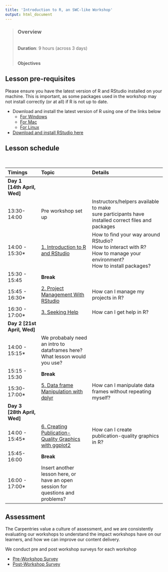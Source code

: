 ```yaml
---
title: 'Introduction to R, an SWC-like Workshop'
output: html_document
---
```


> ### Overview
><br />
> **Duration**: 9 hours (across 3 days)
><br />
><br />
>
> **Objectives**
>
>

## Lesson pre-requisites
Please ensure you have the latest version of R and RStudio installed on your 
machine. This is important, as some packages used in the workshop may not 
install correctly (or at all) if R is not up to date.

* Download and install the latest version of R using one of the links below
    - [For Windows](https://cran.r-project.org/bin/windows/base/)
    - [For Mac](https://cran.r-project.org/bin/macosx/)
    - [For Linux](https://cran.r-project.org/bin/linux/)
* [Download and install RStudio here](https://www.rstudio.com/)


## Lesson schedule
<br/>

|Timings|Topic|Details|
|:----------|:----------------|:-----------------------|
|**Day 1 [14th April, Wed]**  ||
|13:30-14:00|Pre workshop set up|Instructors/helpers available to make<br>sure participants have installed correct files and packages|
|14:00 - 15:30*|[1. Introduction to R and RStudio](http://swcarpentry.github.io/r-novice-gapminder/01-rstudio-intro/index.html)| How to find your way around RStudio?<br>How to interact with R?<br>How to manage your environment?<br>How to install packages?|
|15:30 - 15:45|**Break**||
|15:45 - 16:30*|[2. Project Management With RStudio](http://swcarpentry.github.io/r-novice-gapminder/02-project-intro/index.html)| How can I manage my projects in R? |
|16:30 - 17:00*|[3. Seeking Help](http://swcarpentry.github.io/r-novice-gapminder/03-seeking-help/index.html)|How can I get help in R?|
|**Day 2 [21st April, Wed]**||
|14:00 - 15:15*|We probabaly need an intro to dataframes here? What lesson would you use?	||
|15:15 - 15:30|**Break**||
|15:30- 17:00*|[5. Data frame Manipulation with dplyr](http://swcarpentry.github.io/r-novice-gapminder/13-dplyr/index.html)| How can I manipulate data frames without repeating myself? |
|**Day 3 [28th April, Wed]** ||
|14:00 - 15:45*|[6. Creating Publication-Quality Graphics with ggplot2](http://swcarpentry.github.io/r-novice-gapminder/08-plot-ggplot2/index.html)|How can I create publication-quality graphics in R?|
|15:45- 16:00|**Break**||
|16:00 - 17:00*|Insert another lesson here, or have an open session for questions and problems?	| |

## Assessment
The Carpentries value a culture of assessment, and we are consistently 
evaluating our workshops to understand the impact workshops have on our 
learners, and how we can improve our content delivery.  

We conduct pre and post workshop surveys for each workshop

* [Pre-Workshop Survey](https://www.surveymonkey.com/r/Preview/?sm=V6gQbbOKn3NoPKfYKHjAKu_2BBCdtXXsTS2pf1BIdARccEtJQqlu1KFB2j2TcF0MCn)
* [Post-Workshop Survey](https://www.surveymonkey.com/r/Preview/?sm=uN5QPa4MbF1_2BB1plbLWnL1ZUc7Nttqici0Nc0e3G4RahMwwGW5NUp4U5PKQDYmky)

<br/>
<br/>
